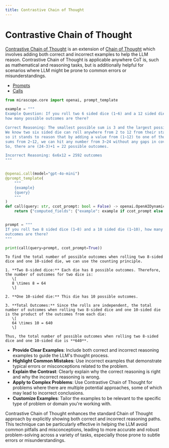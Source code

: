 ```yaml
---
title: Contrastive Chain of Thought
---
```


# Contrastive Chain of Thought

[Contrastive Chain of Thought](https://arxiv.org/pdf/2311.09277) is an extension of [Chain of Thought](https://arxiv.org/abs/2201.11903) which involves adding both correct and incorrect examples to help the LLM reason. Contrastive Chain of Thought is applicable anywhere CoT is, such as mathematical and reasoning tasks, but is additionally helpful for scenarios where LLM might be prone to common errors or misunderstandings.

<Info title="Mirascope Concepts Used" collapsible={true} defaultCollapsed={true}>
<ul>
<li><a href="/docs/mirascope/learn/prompts/">Prompts</a></li>
<li><a href="/docs/mirascope/learn/calls/">Calls</a></li>
</ul>
</Info>


```python
from mirascope.core import openai, prompt_template

example = """
Example Question: If you roll two 6 sided dice (1~6) and a 12 sided die (1~12),
how many possible outcomes are there?

Correct Reasoning: The smallest possible sum is 3 and the largest possible sum is 24.
We know two six sided die can roll anywhere from 2 to 12 from their standalone sums,
so it stands to reason that by adding a value from (1~12) to one of those possible
sums from 2~12, we can hit any number from 3~24 without any gaps in coverage.
So, there are (24-3)+1 = 22 possible outcomes.

Incorrect Reasoning: 6x6x12 = 2592 outcomes
"""


@openai.call(model="gpt-4o-mini")
@prompt_template(
    """
    {example}
    {query}
    """
)
def call(query: str, ccot_prompt: bool = False) -> openai.OpenAIDynamicConfig:
    return {"computed_fields": {"example": example if ccot_prompt else ""}}


prompt = """
If you roll two 8 sided dice (1~8) and a 10 sided die (1~10), how many possible
outcomes are there?
"""

print(call(query=prompt, ccot_prompt=True))
```

    To find the total number of possible outcomes when rolling two 8-sided dice and one 10-sided die, we can use the counting principle. 
    
    1. **Two 8-sided dice:** Each die has 8 possible outcomes. Therefore, the number of outcomes for two dice is:
       \[
       8 \times 8 = 64
       \]
    
    2. **One 10-sided die:** This die has 10 possible outcomes.
    
    3. **Total Outcomes:** Since the rolls are independent, the total number of outcomes when rolling two 8-sided dice and one 10-sided die is the product of the outcomes from each die:
       \[
       64 \times 10 = 640
       \]
    
    Thus, the total number of possible outcomes when rolling two 8-sided dice and one 10-sided die is **640**.


<Info title="Effective Contrastive Chain of Thought Usage">
<ul>
<li><strong>Provide Clear Examples</strong>: Include both correct and incorrect reasoning examples to guide the LLM's thought process.</li>
<li><strong>Highlight Common Mistakes</strong>: Use incorrect examples that demonstrate typical errors or misconceptions related to the problem.</li>
<li><strong>Explain the Contrast</strong>: Clearly explain why the correct reasoning is right and why the incorrect reasoning is wrong.</li>
<li><strong>Apply to Complex Problems</strong>: Use Contrastive Chain of Thought for problems where there are multiple potential approaches, some of which may lead to incorrect conclusions.</li>
<li><strong>Customize Examples</strong>: Tailor the examples to be relevant to the specific type of problem or domain you're working with.</li>
</ul>
</Info>

Contrastive Chain of Thought enhances the standard Chain of Thought approach by explicitly showing both correct and incorrect reasoning paths. This technique can be particularly effective in helping the LLM avoid common pitfalls and misconceptions, leading to more accurate and robust problem-solving across a variety of tasks, especially those prone to subtle errors or misunderstandings.
